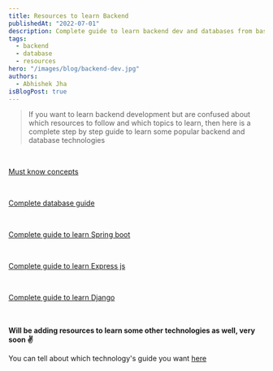 ```yaml
---
title: Resources to learn Backend
publishedAt: "2022-07-01"
description: Complete guide to learn backend dev and databases from basics
tags:
  - backend
  - database
  - resources
hero: "/images/blog/backend-dev.jpg"
authors:
  - Abhishek Jha
isBlogPost: true
---
```


> If you want to learn backend development but are confused about which resources to follow and which topics to learn, then here is a complete step by step guide to learn some popular backend and database technologies

<br />

[Must know concepts](https://telegra.ph/Must-know-concepts-for-backend-development-07-01)

<br />

[Complete database guide](https://telegra.ph/Complete-Database-guide-07-01)

<br />

[Complete guide to learn Spring boot](https://telegra.ph/Complete-guide-to-learn-Spring-boot-07-01)

<br />

[Complete guide to learn Express js](https://telegra.ph/Complete-guide-to-learn-Express-js-07-01)

<br />

[Complete guide to learn Django](https://telegra.ph/Complete-guide-to-learn-Django-07-01)

<br />
<br />

<b>
  Will be adding resources to learn some other technologies as well, very soon
  ✌️
</b>

You can tell about which technology's guide you want [here](https://www.abhijha.live/#contact)

<br />
